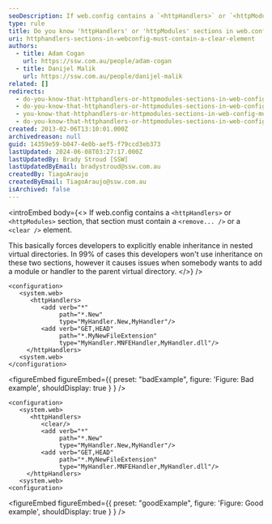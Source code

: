 ```yaml
---
seoDescription: If web.config contains a `<httpHandlers>` or `<httpModules>` section, that section must contain a `<remove/>` or a `<clear/>` element.
type: rule
title: Do you know 'httpHandlers' or 'httpModules' sections in web.config must contain a 'remove' or 'clear' element?
uri: httphandlers-sections-in-webconfig-must-contain-a-clear-element
authors:
  - title: Adam Cogan
    url: https://ssw.com.au/people/adam-cogan
  - title: Danijel Malik
    url: https://ssw.com.au/people/danijel-malik
related: []
redirects:
  - do-you-know-that-httphandlers-or-httpmodules-sections-in-web-config-must-contain-a-remove-or-a-clear-element
  - do-you-know-that-httphandlers-or-httpmodules-sections-in-web-config-must-contain-a-remove3f3f3f-or-a-clear-element
  - you-know-that-httphandlers-or-httpmodules-sections-in-web-config-must-contain-a-remove-or-a-clear-element
  - do-you-know-that-httphandlers-or-httpmodules-sections-in-web-config-must-contain-a-remove-or-clear-element
created: 2013-02-06T13:10:01.000Z
archivedreason: null
guid: 14359e59-b047-4e0b-aef5-f79ccd3eb373
lastUpdated: 2024-06-08T03:27:17.000Z
lastUpdatedBy: Brady Stroud [SSW]
lastUpdatedByEmail: bradystroud@ssw.com.au
createdBy: TiagoAraujo
createdByEmail: TiagoAraujo@ssw.com.au
isArchived: false
---
```


<introEmbed
  body={<>
If web.config contains a `<httpHandlers>` or `<httpModules>` section, that section must contain a `<remove... />` or a `<clear />` element.

This basically forces developers to explicitly enable inheritance in nested virtual directories. In 99% of cases this developers won't use inheritance on these two sections, however it causes issues when somebody wants to add a module or handler to the parent virtual directory.
  </>}
/>
```aspnet
<configuration>
   <system.web>
      <httpHandlers>
         <add verb="*"
              path="*.New"
              type="MyHandler.New,MyHandler"/>
         <add verb="GET,HEAD"
              path="*.MyNewFileExtension"
              type="MyHandler.MNFEHandler,MyHandler.dll"/>
     </httpHandlers>
   <system.web>
</configuration>
```

<figureEmbed figureEmbed={{
  preset: "badExample",
  figure: 'Figure: Bad example',
  shouldDisplay: true
} } />


```aspnet
<configuration>
   <system.web>
      <httpHandlers>
         <clear/>
         <add verb="*"
              path="*.New"
              type="MyHandler.New,MyHandler"/>
         <add verb="GET,HEAD"
              path="*.MyNewFileExtension"
              type="MyHandler.MNFEHandler,MyHandler.dll"/>
     </httpHandlers>
   <system.web>
<configuration>
```

<figureEmbed figureEmbed={{
  preset: "goodExample",
  figure: 'Figure: Good example',
  shouldDisplay: true
} } />
